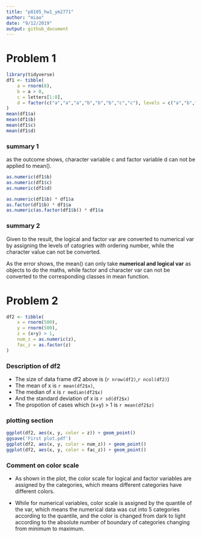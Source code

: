 ```yaml
---
title: "p8105_hw1_ym2771"
author: "miao"
date: "9/12/2019"
output: github_document
---
```

# Problem 1


```r
library(tidyverse)
df1 <- tibble(
    a = rnorm(8),
    b = a > 0,
    c = letters[1:8],
    d = factor(c("a","a","a","b","b","b","c","c"), levels = c("a","b","c"))
)
mean(df1$a)
mean(df1$b)
mean(df1$c)
mean(df1$d)
```
### summary 1
as the outcome shows, character variable c and factor variable d can not be applied to mean().

```r
as.numeric(df1$b) 
as.numeric(df1$c)
as.numeric(df1$d)

```

```r
as.numeric(df1$b) * df1$a
as.factor(df1$b) * df1$a
as.numeric(as.factor(df1$b)) * df1$a
```

### summary 2
Given to the result, the logical and factor var are converted to numerical var by assigning the levels of catogries with ordering number, while the character value can not be converted. 

As the error shows, the mean() can only take **numerical and logical var** as objects to do the maths, while factor and character var can not be converted to the corresponding classes in mean function.

# Problem 2
```r
df2 <- tibble(
    x = rnorm(500),
    y = rnorm(500),
    z = (x+y) > 1,
    num_z = as.numeric(z),
    fac_z = as.factor(z)
)
```


### Description  of df2

* The size of data frame df2 above is (`r nrow(df2)`,`r ncol(df2)`)
* The mean of x is `r mean(df2$x)`, 
* The median of x is `r median(df2$x)`
* And the standard deviation of x is `r sd(df2$x)`
* The propotion of cases which (x+y) > 1 is `r mean(df2$z)`

### plotting section

```r
ggplot(df2, aes(x, y, color = z)) + geom_point()
ggsave('First plot.pdf')
ggplot(df2, aes(x, y, color = num_z)) + geom_point()
ggplot(df2, aes(x, y, color = fac_z)) + geom_point()


```

### Comment on color scale

* As shown in the plot, the color scale for logical and factor variables are assigned by the categories, which means different categories have different colors. 

* While for numerical variables, color scale is assigned by the quantile of the var, which means the numerical data was cut into 5 categories according to the quantile, and the color is changed from dark to light according to the absolute number of boundary of categories changing from minimum to maximum.


